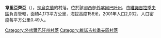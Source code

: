 {{coord|48|9|57|N|23|9|37|E|scale:30000|display=title}}

'''韋里亞齊亞'''（{{lang-uk|Веряця}}），是[[烏克蘭|烏克蘭]]的村落，位於該國西部[[外喀爾巴阡州|外喀爾巴阡州]]，由[[維諾吉拉季夫區|維諾吉拉季夫區]]負責管轄，面積4,173平方公里，海拔高度158米，2001年人口2,032，人口密度每平方公里0.49人。

{{DEFAULTSORT:Веряця}}

[[Category:外喀爾巴阡州村落|Category:外喀爾巴阡州村落]]
[[Category:維諾吉拉季夫區村落|Category:維諾吉拉季夫區村落]]


{{Zakarpattia-geo-stub}}